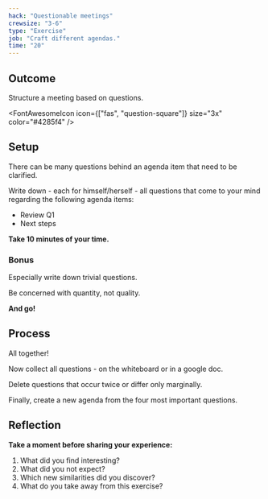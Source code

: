 ```yaml
---
hack: "Questionable meetings"
crewsize: "3-6"
type: "Exercise"
job: "Craft different agendas."
time: "20"
---
```


## Outcome

Structure a meeting based on questions.

<FontAwesomeIcon icon={["fas", "question-square"]} size="3x" color="#4285f4" />

## Setup

There can be many questions behind an agenda item that need to be clarified.

Write down - each for himself/herself - all questions that come to your mind regarding the following agenda items:

- Review Q1
- Next steps

**Take 10 minutes of your time.**

### Bonus

Especially write down trivial questions.

Be concerned with quantity, not quality.

**And go!**

## Process

All together!

Now collect all questions - on the whiteboard or in a google doc.

Delete questions that occur twice or differ only marginally.

Finally, create a new agenda from the four most important questions.

## Reflection

**Take a moment before sharing your experience:**

1. What did you find interesting?
2. What did you not expect?
3. Which new similarities did you discover?
4. What do you take away from this exercise?
